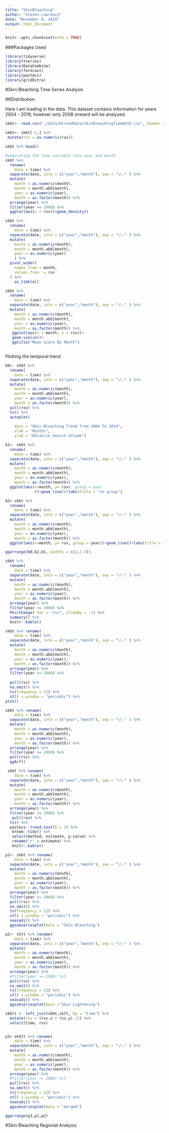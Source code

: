```yaml
---
title: "SkinBleaching"
author: "Steven Lawrence"
date: "November 8, 2019"
output: html_document
---
```


```r
knitr::opts_chunk$set(echo = TRUE)
```
###Packages Used
```r
library(tidyverse)
library(tseries)
library(DataCombine)
library(forecast)
library(pastecs)
library(gridExtra)
```
#Skin Bleaching Time Series Analysis

##Distribution

Here I am loading in the data.  This dataset contains information for years 2004 - 2019, however only 2008 onward will be analyzed.

```r

skbt<- read.csv("./data/GtrendData/SkinBleachingTime0419.csv", header = T, sep = ",",stringsAsFactors = F, col.names = c("time","rsv"))

skbt<- skbt[-1,] %>% 
 mutate(rsv = as.numeric(rsv))

skbt %>% head()
```

```r
#separating the time variable into year and month
skbt %>%
  rename(
    date = time) %>% 
  separate(date, into = c("year","month"), sep = "\\-" ) %>% 
  mutate(
    month = as.numeric(month),
    month = month.abb[month],
    year = as.numeric(year),
    month = as.factor(month)) %>%
  arrange(year) %>% 
  filter(year >= 2008) %>% 
  ggplot(aes(x = rsv))+geom_density()


```

```r

skbt %>% 
  rename(
    date = time) %>% 
  separate(date, into = c("year","month"), sep = "\\-" ) %>% 
  mutate(
    month = as.numeric(month),
    month = month.abb[month],
    year = as.numeric(year)
    ) %>% 
  pivot_wider(
    names_from = month,
    values_from  = rsv
  ) %>%
    as_tibble() 
```

```r
 
skbt %>% 
  rename(
    date = time) %>% 
  separate(date, into = c("year","month"), sep = "\\-" ) %>% 
  mutate(
    month = as.numeric(month),
    month = month.abb[month],
    year = as.numeric(year),
    month = as.factor(month)) %>% 
   ggplot(aes(x = month, y = rsv))+
   geom_violin()+
   ggtitle("Mean Score By Month")



```

Plotting the temporal trend

```r
b0<- skbt %>% 
  rename(
    date = time) %>% 
  separate(date, into = c("year","month"), sep = "\\-" ) %>% 
  mutate(
    month = as.numeric(month),
    month = month.abb[month],
    year = as.numeric(year),
    month = as.factor(month)) %>%
  pull(rsv) %>% 
  ts() %>% 
  autoplot(
   
    main = "SKin Bleaching Trend from 2004 To 2019", 
    xlab = "Months", 
    ylab = "Relative Search Volume") 

b1<- skbt %>% 
  rename(
    date = time) %>% 
  separate(date, into = c("year","month"), sep = "\\-" ) %>% 
  mutate(
    month = as.numeric(month),
    month = month.abb[month],
    year = as.numeric(year),
    month = as.factor(month)) %>%
  ggplot(aes(x=month, y= rsv#, group = year
             ))+geom_line()+labs(title = "no group")

b2<-skbt %>% 
  rename(
    date = time) %>% 
  separate(date, into = c("year","month"), sep = "\\-" ) %>% 
  mutate(
    month = as.numeric(month),
    month = month.abb[month],
    year = as.numeric(year),
    month = as.factor(month)) %>%
  ggplot(aes(x=month, y= rsv, group = year))+geom_line()+labs(title = "Grouped by year")

ggarrange(b0,b2,b1, widths = c(2,1.5))

```


```r
skbt %>% 
  rename(
    date = time) %>% 
  separate(date, into = c("year","month"), sep = "\\-" ) %>% 
  mutate(
    month = as.numeric(month),
    month = month.abb[month],
    year = as.numeric(year),
    month = as.factor(month)) %>%
  arrange(year) %>% 
  filter(year >= 2008) %>% 
  PercChange( Var = "rsv", slideBy = -1) %>% 
  summary() %>% 
  knitr::kable()


```

```r
skbt %>% rename(
    date = time) %>% 
  separate(date, into = c("year","month"), sep = "\\-" ) %>% 
  mutate(
    month = as.numeric(month),
    month = month.abb[month],
    year = as.numeric(year),
    month = as.factor(month)) %>%
  arrange(year) %>% 
  filter(year >= 2008) %>% 
  
  pull(rsv) %>% 
  na.omit() %>% 
  ts(frequency = 12) %>% 
  stl( s.window = "periodic") %>% 
plot()


```



```r
skbt %>% rename(
    date = time) %>% 
  separate(date, into = c("year","month"), sep = "\\-" ) %>% 
  mutate(
    month = as.numeric(month),
    month = month.abb[month],
    year = as.numeric(year),
    month = as.factor(month)) %>%
  arrange(year) %>% 
  filter(year >= 2008) %>% 
  pull(rsv) %>% 
  ggAcf()

 skbt %>% rename(
    date = time) %>% 
  separate(date, into = c("year","month"), sep = "\\-" ) %>% 
  mutate(
    month = as.numeric(month),
    month = month.abb[month],
    year = as.numeric(year),
    month = as.factor(month)) %>%
  arrange(year) %>% 
  filter(year >= 2008) %>% 
   pull(rsv) %>% 
  ts() %>%  
  pastecs::trend.test(R = 1) %>% 
   broom::tidy() %>% 
   select(method, estimate, p.value) %>% 
   rename("r" = estimate) %>% 
   knitr::kable()


```



```r
p1<- skbt %>% rename(
    date = time) %>% 
  separate(date, into = c("year","month"), sep = "\\-" ) %>% 
  mutate(
    month = as.numeric(month),
    month = month.abb[month],
    year = as.numeric(year),
    month = as.factor(month)) %>%
  arrange(year) %>% 
  filter(year >= 2008) %>% 
  pull(rsv) %>% 
  na.omit() %>% 
  ts(frequency = 12) %>% 
  stl( s.window = "periodic") %>% 
  seasadj() %>% 
  ggsubseriesplot(main = "Skin Bleaching")

p2<- sklt %>% rename(
    date = time) %>% 
  separate(date, into = c("year","month"), sep = "\\-" ) %>% 
  mutate(
    month = as.numeric(month),
    month = month.abb[month],
    year = as.numeric(year),
    month = as.factor(month)) %>%
  arrange(year) %>% 
  #filter(year >= 2008) %>% 
  pull(rsv) %>% 
  na.omit() %>% 
  ts(frequency = 12) %>% 
  stl( s.window = "periodic") %>% 
  seasadj() %>% 
  ggsubseriesplot(main ="Skin Lightening")

skblt <- left_join(skbt,sklt, by = "time") %>% 
  mutate(rsv = (rsv.x + rsv.y) /2) %>% 
  select(time, rsv)


p3<-skblt %>% rename(
    date = time) %>% 
  separate(date, into = c("year","month"), sep = "\\-" ) %>% 
  mutate(
    month = as.numeric(month),
    month = month.abb[month],
    year = as.numeric(year),
    month = as.factor(month)) %>%
  arrange(year) %>% 
  #filter(year >= 2008) %>% 
  pull(rsv) %>% 
  na.omit() %>% 
  ts(frequency = 12) %>% 
  stl( s.window = "periodic") %>% 
  seasadj() %>% 
  ggsubseriesplot(main = "merged")

ggarrange(p3,p1,p2)
```

#Skin Bleaching Regional Analysis


```r

```
